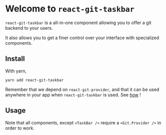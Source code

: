 <Meta title='Introduction' />

# Welcome to `react-git-taskbar`

`react-git-taskbar` is a all-in-one component allowing you to offer a git backend to your users.

It also allows you to get a finer control over your interface with specialized components.

## Install

With yarn,

```
yarn add react-git-taskbar
```

Remember that we depend on `react-git-provider`, and that it can be used anywhere in your app when `react-git-taskbar` is used. See [how](https://react-git-provider.publica.re) !

## Usage

Note that all components, except `<TaskBar />` require a `<Git.Provider />` in order to work.
